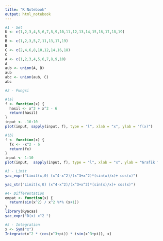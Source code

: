 ---
title: "R Notebook"
output: html_notebook
---

```{r}
#1 - Set
U <- c(1,2,3,4,5,6,7,8,9,10,11,12,13,14,15,16,17,18,19)
U
B <- c(1,2,3,5,7,11,13,17,19)
B
C <- c(2,4,6,8,10,12,14,16,18)
C
A <- c(1,2,3,4,5,6,7,8,9,10)
A
aub <- union(A, B)
aub
abc <- union(aub, C)
abc
```
```{r}
#2 - Fungsi

#(a)
f <- function(x) {
  hasil <- x^3 + x^2 - 6
  return(hasil)
}
input <- -10:10
plot(input, sapply(input, f), type = "l", xlab = "x", ylab = "f(x)")

```

```{r}
#(b)
f <- function(x) {
  fx <- -x^2 - 6
  return(fx)
}
input <- 1:10
plot(input,  sapply(input, f), type = "l", xlab = "x", ylab = "Grafik f(x)")
```
```{r}
#3 - Limit
yac_expr("Limit(x,0) (x^4-x^2)/(x^3+x^2)*(sin(x)/x)+ cos(x)")
```
```{r}
yac_str("Limit(x,0) (x^4-x^2)/(x^3+x^2)*(sin(x)/x)+ cos(x)")
```
```{r}
#4- Differentation
empat <- function(x) {
  return(sin(x^2) / x^2 %*% (x+1))
}
library(Ryacas)
yac_expr("D(x) x^2 ")
```
```{r}
#5 - Integration
x <- Sym("x")
Integrate(x^2 * (cos(x^3+pi)) * (sin(x^3+pi)), x)
```

